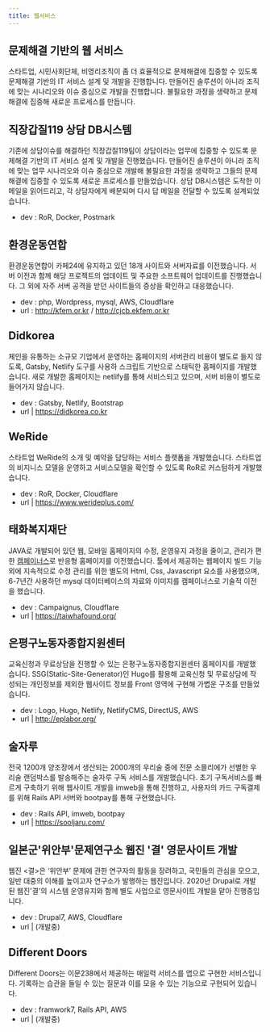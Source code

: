 ```yaml
---
title: 웹서비스
---
```


## 문제해결 기반의 웹 서비스

스타트업, 시민사회단체, 비영리조직이 좀 더 효율적으로 문제해결에 집중할 수 있도록 문제해결 기반의 IT 서비스 설계 및 개발을 진행합니다. 만들어진 솔루션이 아니라 조직에 맞는 시나리오와 이슈 중심으로 개발을 진행합니다. 불필요한 과정을 생략하고 문제해결에 집중해 새로운 프로세스를 만듭니다.

## 직장갑질119 상담 DB시스템

기존에 상담이슈를 해결하던 직장갑질119팀이 상담이라는 업무에 집중할 수 있도록 문제해결 기반의 IT 서비스 설계 및 개발을 진행했습니다. 만들어진 솔루션이 아니라 조직에 맞는 업무 시나리오와 이슈 중심으로 개발해 불필요한 과정을 생략하고 그들의 문제해결에 집중할 수 있도록 새로운 프로세스를 만들었습니다. 상담 DB시스템은 도착한 이메일을 읽어드리고, 각 상담자에게 배분되며 다시 답 메일을 전달할 수 있도록 설계되었습니다. 

- dev : RoR, Docker, Postmark

## 환경운동연합

환경운동연합이 카페24에 유지하고 있던 18개 사이트와 서버자료를 이전했습니다. 서버 이전과 함께 해당 프로젝트의 업데이트 및 주요한 소프트웨어 업데이트를 진행했습니다. 그 외에 자주 서버 공격을 받던 사이트들의 증상을 확인하고 대응했습니다. 

- dev : php, Wordpress, mysql, AWS, Cloudflare
- url : http://kfem.or.kr 	/ http://cjcb.ekfem.or.kr

## Didkorea

체인을 유통하는 소규모 기업에서 운영하는 홈페이지의 서버관리 비용이 별도로 들지 않도록, Gatsby, Netlify 도구를 사용하 스크립트 기반으로 스태틱한 홈페이지를 개발했습니다. 새로 개발한 홈페이지는 netlify를 통해 서비스되고 있으며, 서버 비용이 별도로 들어가지 않습니다.  

- dev : Gatsby, Netlify, Bootstrap
- url | https://didkorea.co.kr


## WeRide

스타트업 WeRide의 소개 및 예약을 담당하는 서비스 플랫폼을 개발했습니다. 스타트업의 비지니스 모델을 운영하고 서비스모델을 확인할 수 있도록 RoR로 커스텀하게 개발했습니다. 

- dev : RoR, Docker, Cloudflare
- url | https://www.werideplus.com/


## 태화복지재단

JAVA로 개발되어 있던 웹, 모바일 홈페이지의 수정, 운영유지 과정을 줄이고, 관리가 편한 [캠페이너스](campaignus.me)로 반응형 홈페이지를 이전했습니다. 툴에서 제공하는 웹페이지 빌드 기능 외에 지속적으로 수정 관리를 위한 별도의 Html, Css, Javascript 요소를 사용했으며, 6-7년간 사용하던 mysql 데이터베이스의 자료와 이미지를 캠페이너스로 기술적 이전을 했습니다.

- dev : Campaignus, Cloudflare
- url | https://taiwhafound.org/


## 은평구노동자종합지원센터

교육신청과 무료상담을 진행할 수 있는 은평구노동자종합지원센터 홈페이지를 개발했습니다. SSG(Static-Site-Generator)인 Hugo를 활용해 교육신청 및 무료상담에 작성되는 개인정보를 제외한 웹사이트 정보를 Front 영역에 구현해 가볍운 구조를 만들었습니다. 

- dev : Logo, Hugo, Netlify, NetlifyCMS, DirectUS, AWS
- url | http://eplabor.org/


## 술자루

전국 1200개 양조장에서 생산되는 2000개의 우리술 중에 전문 소믈리에가 선별한 우리술 랜덤박스를 발송해주는 술자루 구독 서비스를 개발했습니다. 초기 구독서비스를 빠르게 구축하기 위해 웹사이트 개발을 imweb을 통해 진행하고, 사용자의 카드 구독결제를 위해 Rails API 서버와 bootpay를 통해 구현했습니다. 

- dev : Rails API, imweb, bootpay
- url | https://sooljaru.com/


## 일본군'위안부'문제연구소 웹진 '결' 영문사이트 개발

웹진 <결>은 ‘위안부’ 문제에 관한 연구자의 활동을 장려하고, 국민들의 관심을 모으고, 일반 대중의 이해를 높이고자 연구소가 발행하는 웹진입니다. 2020년 Drupal로 개발된 웹진'결'의 시스템 운영유지와 함께 별도 사업으로 영문사이트 개발을 맡아 진행중입니다. 

- dev : Drupal7, AWS, Cloudflare
- url | (개발중)

## Different Doors

Different Doors는 이문238에서 제공하는 매일력 서비스를 앱으로 구현한 서비스입니다. 기록하는 습관을 들일 수 있는 질문과 이를 모을 수 있는 기능으로 구현되어 있습니다. 

- dev : framwork7, Rails API, AWS
- url | (개발중)
